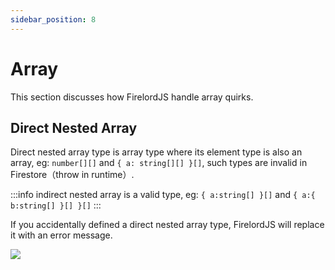 ```yaml
---
sidebar_position: 8
---
```


# Array

This section discusses how FirelordJS handle array quirks.


## Direct Nested Array

Direct nested array type is array type where its element type is also an array, eg: `number[][]` and `{ a: string[][] }[]`, such types are invalid in Firestore（throw in runtime）.

:::info
indirect nested array is a valid type, eg: `{ a:string[] }[]` and `{ a:{ b:string[] }[] }[]`
:::

If you accidentally defined a direct nested array type, FirelordJS will replace it with an error message.

<Image
	src="https://github.com/tylim88/FirelordJSDoc/blob/main/static/firelordv2/array1.png?raw=true"
	text="direct nested array"
/>
